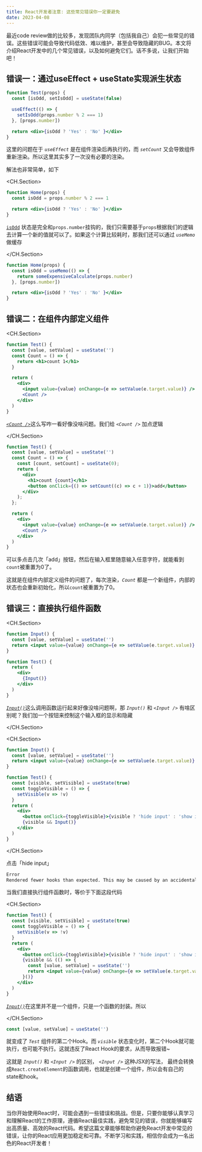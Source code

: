 ```yaml
---
title: React开发者注意: 这些常见错误你一定要避免
date: 2023-04-08
---
```


最近code review做的比较多，发现团队内同学（包括我自己）会犯一些常见的错误。这些错误可能会导致代码低效、难以维护，甚至会导致隐藏的BUG。本文将介绍React开发中的几个常见错误，以及如何避免它们。话不多说，让我们开始吧！

## 错误一：通过useEffect + useState实现派生状态

```jsx
function Test(props) {
  const [isOdd, setIsOdd] = useState(false)

  useEffect(() => {
    setIsOdd(props.number % 2 === 1)
  }, [props.number])

  return <div>{isOdd ? 'Yes' : 'No' }</div>
}
```

这里的问题在于 _`useEffect`_ 是在组件渲染后再执行的，而 _`setCount`_ 又会导致组件重新渲染。所以这里其实多了一次没有必要的渲染。

解法也非常简单，如下

<CH.Section>

```jsx
function Home(props) {
  const isOdd = props.number % 2 === 1

  return <div>{isOdd ? 'Yes' : 'No' }</div>
}
```

[`isOdd`](focus://2) 状态是完全和`props.number`挂钩的，我们只需要基于`props`根据我们的逻辑去计算一个新的值就可以了。如果这个计算比较耗时，那我们还可以通过 _`useMemo`_ 做缓存

</CH.Section>

```jsx
function Home(props) {
  const isOdd = useMemo(() => {
    return someExpensiveCalculate(props.number)
  }, [props.number])

  return <div>{isOdd ? 'Yes' : 'No' }</div>
}
```

## 错误二：在组件内部定义组件

<CH.Section>

```jsx
function Test() {
  const [value, setValue] = useState('')
  const Count = () => {
    return <h1>count 1</h1>
  }

  return (
    <div>
      <input value={value} onChange={e => setValue(e.target.value)} />
      <Count />
    </div>
  )
}
```

[_`<Count />`_](focus://3:5)这么写咋一看好像没啥问题。我们给 _`<Count />`_ 加点逻辑

</CH.Section>

```jsx
function Test() {
  const [value, setValue] = useState('')
  const Count = () => {
    const [count, setCount] = useState(0);
    return (
      <div>
        <h1>count {count}</h1>
        <button onClick={() => setCount((c) => c + 1)}>add</button>
      </div>
    );
  };

  return (
    <div>
      <input value={value} onChange={e => setValue(e.target.value)} />
      <Count />
    </div>
  )
}
```

<CodeSandbox id="react-common-mistake-forked-t7he70" />

可以多点击几次「add」按钮，然后在输入框里随意输入任意字符，就能看到`count`被重置为0了。

这就是在组件内部定义组件的问题了，每次渲染，_`Count`_ 都是一个新组件，内部的状态也会重新初始化，所以`count`被重置为了0。

## 错误三：直接执行组件函数

<CH.Section>

```jsx
function Input() {
  const [value, setValue] = useState('')
  return <input value={value} onChange={e => setValue(e.target.value)} />
}

function Test() {
  return (
    <div>
      {Input()}
    </div>
  )
}
```


[_`Input()`_](focus://9)这么调用函数运行起来好像没啥问题啊，那 _`Input()`_ 和 _`<Input />`_ 有啥区别呢？我们加一个按钮来控制这个输入框的显示和隐藏

</CH.Section>

<CH.Section>

```jsx
function Input() {
  const [value, setValue] = useState('')
  return <input value={value} onChange={e => setValue(e.target.value)} />
}

function Test() {
  const [visible, setVisible] = useState(true)
  const toggleVisible = () => {
    setVisible(v => !v)
  }
  return (
    <div>
      <button onClick={toggleVisible}>{visible ? 'hide input' : 'show input'}</button>
      {visible && Input()}
    </div>
  )
}
```

</CH.Section>

<CodeSandbox id="react-common-mistake-13h7s5" />

点击「hide input」

```bash
Error
Rendered fewer hooks than expected. This may be caused by an accidental early return statement.
```

当我们直接执行组件函数时，等价于下面这段代码

<CH.Section>

```jsx input.jsx
function Test() {
  const [visible, setVisible] = useState(true)
  const toggleVisible = () => {
    setVisible(v => !v)
  }
  return (
    <div>
      <button onClick={toggleVisible}>{visible ? 'hide input' : 'show input'}</button>
      {visible && (() => {
        const [value, setValue] = useState('')
        return <input value={value} onChange={e => setValue(e.target.value)} />
      }()}
    </div>
  )
}
```

[_`Input()`_](focus://9:12)在这里并不是一个组件，只是一个函数的封装。所以

</CH.Section>

```jsx
const [value, setValue] = useState('')
```

就变成了 _`Test`_ 组件的第二个Hook。而 _`visible`_ 状态变化时，第二个Hook就可能执行，也可能不执行。这就违反了React Hook的要求，从而导致报错~

这就是 _`Input()`_ 和 _`<Input />`_ 的区别， _`<Input />`_  这种JSX的写法， 最终会转换成`React.createElement`的函数调用，也就是创建一个组件，所以会有自己的state和hook。


## 结语

当你开始使用React时，可能会遇到一些错误和挑战。但是，只要你能够认真学习和理解React的工作原理，遵循React最佳实践，避免常见的错误，你就能够编写出高质量、高效的React代码。希望这篇文章能够帮助你避免React开发中常见的错误，让你的React应用更加稳定和可靠。不断学习和实践，相信你会成为一名出色的React开发者！
